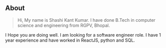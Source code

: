 ## About

>Hi, My name is Shashi Kant Kumar. I have done B.Tech in computer science and engineering from RGPV, Bhopal. 

I Hope you are doing well. I am looking for a software engineer role.
I have 1 year experience and have worked in ReactJS, python and SQL.

